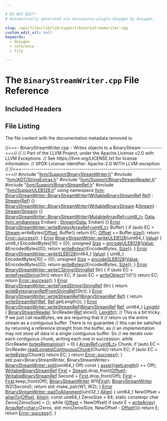```yaml
---

# DO NOT EDIT!
# Automatically generated via docusaurus-plugin-doxygen by Doxygen.

slug: /api/files/lib/lib/support/binarystreamwriter-cpp
custom_edit_url: null
keywords:
  - doxygen
  - reference
  - file

---
```





# The `BinaryStreamWriter.cpp` File Reference

<DoxygenPage pluginConfig={pluginConfig}>



## Included Headers

<IncludesList>
<IncludesListItem
  filePath="llvm/Support/BinaryStreamWriter.h"
  permalink="/docs/api/files/include/include/llvm/include/llvm/support/binarystreamwriter-h"
  isLocal="true" />
<IncludesListItem
  filePath="llvm/ADT/StringExtras.h"
  permalink="/docs/api/files/include/include/llvm/include/llvm/adt/stringextras-h"
  isLocal="true" />
<IncludesListItem
  filePath="llvm/Support/BinaryStreamReader.h"
  permalink="/docs/api/files/include/include/llvm/include/llvm/support/binarystreamreader-h"
  isLocal="true" />
<IncludesListItem
  filePath="llvm/Support/BinaryStreamRef.h"
  permalink="/docs/api/files/include/include/llvm/include/llvm/support/binarystreamref-h"
  isLocal="true" />
<IncludesListItem
  filePath="llvm/Support/LEB128.h"
  permalink="/docs/api/files/include/include/llvm/include/llvm/support/leb128-h"
  isLocal="true" />
</IncludesList>


## File Listing

The file content with the documentation metadata removed is:

<ProgramListing>

<Link id="l00001" /><CodeLine lineNumber="1"><Highlight kind="comment">//===- BinaryStreamWriter.cpp - Writes objects to a BinaryStream ----------===//</Highlight><Highlight kind="normal"></Highlight></CodeLine>
<Link id="l00002" /><CodeLine lineNumber="2"><Highlight kind="normal"></Highlight><Highlight kind="comment">//</Highlight><Highlight kind="normal"></Highlight></CodeLine>
<Link id="l00003" /><CodeLine lineNumber="3"><Highlight kind="normal"></Highlight><Highlight kind="comment">// Part of the LLVM Project, under the Apache License v2.0 with LLVM Exceptions.</Highlight><Highlight kind="normal"></Highlight></CodeLine>
<Link id="l00004" /><CodeLine lineNumber="4"><Highlight kind="normal"></Highlight><Highlight kind="comment">// See https://llvm.org/LICENSE.txt for license information.</Highlight><Highlight kind="normal"></Highlight></CodeLine>
<Link id="l00005" /><CodeLine lineNumber="5"><Highlight kind="normal"></Highlight><Highlight kind="comment">// SPDX-License-Identifier: Apache-2.0 WITH LLVM-exception</Highlight><Highlight kind="normal"></Highlight></CodeLine>
<Link id="l00006" /><CodeLine lineNumber="6"><Highlight kind="normal"></Highlight><Highlight kind="comment">//</Highlight><Highlight kind="normal"></Highlight></CodeLine>
<Link id="l00007" /><CodeLine lineNumber="7"><Highlight kind="normal"></Highlight><Highlight kind="comment">//===----------------------------------------------------------------------===//</Highlight><Highlight kind="normal"></Highlight></CodeLine>
<Link id="l00008" /><CodeLine lineNumber="8"><Highlight kind="normal"></Highlight></CodeLine>
<Link id="l00009" /><CodeLine lineNumber="9"><Highlight kind="normal"></Highlight><Highlight kind="preprocessor">#include &quot;<a href="/docs/api/files/include/include/llvm/include/llvm/support/binarystreamwriter-h">llvm/Support/BinaryStreamWriter.h</a>&quot;</Highlight><Highlight kind="normal"></Highlight></CodeLine>
<Link id="l00010" /><CodeLine lineNumber="10"><Highlight kind="normal"></Highlight></CodeLine>
<Link id="l00011" /><CodeLine lineNumber="11"><Highlight kind="normal"></Highlight><Highlight kind="preprocessor">#include &quot;<a href="/docs/api/files/include/include/llvm/include/llvm/adt/stringextras-h">llvm/ADT/StringExtras.h</a>&quot;</Highlight><Highlight kind="normal"></Highlight></CodeLine>
<Link id="l00012" /><CodeLine lineNumber="12"><Highlight kind="normal"></Highlight><Highlight kind="preprocessor">#include &quot;<a href="/docs/api/files/include/include/llvm/include/llvm/support/binarystreamreader-h">llvm/Support/BinaryStreamReader.h</a>&quot;</Highlight><Highlight kind="normal"></Highlight></CodeLine>
<Link id="l00013" /><CodeLine lineNumber="13"><Highlight kind="normal"></Highlight><Highlight kind="preprocessor">#include &quot;<a href="/docs/api/files/include/include/llvm/include/llvm/support/binarystreamref-h">llvm/Support/BinaryStreamRef.h</a>&quot;</Highlight><Highlight kind="normal"></Highlight></CodeLine>
<Link id="l00014" /><CodeLine lineNumber="14"><Highlight kind="normal"></Highlight><Highlight kind="preprocessor">#include &quot;<a href="/docs/api/files/include/include/llvm/include/llvm/support/leb128-h">llvm/Support/LEB128.h</a>&quot;</Highlight><Highlight kind="normal"></Highlight></CodeLine>
<Link id="l00015" /><CodeLine lineNumber="15"><Highlight kind="normal"></Highlight></CodeLine>
<Link id="l00016" /><CodeLine lineNumber="16"><Highlight kind="normal"></Highlight><Highlight kind="keyword">using namespace </Highlight><Highlight kind="normal"><a href="/docs/api/namespaces/llvm">llvm</a>;</Highlight></CodeLine>
<Link id="l00017" /><CodeLine lineNumber="17"><Highlight kind="normal"></Highlight></CodeLine>
<Link id="l00018" /><CodeLine lineNumber="18" lineLink="/docs/api/classes/llvm/binarystreamwriter/#a201ead86d826cf76d5fe05c33d4612e9"><Highlight kind="normal"><a href="/docs/api/classes/llvm/binarystreamwriter/#a8b48c0b6d2d024d4ee7e2c0be81da4f4">BinaryStreamWriter::BinaryStreamWriter</a>(<a href="/docs/api/classes/llvm/writablebinarystreamref">WritableBinaryStreamRef</a> <a href="/docs/api/namespaces/llvm/#a9db8c44b250b90e3ab7e4d144e7c9c2ea60baadb22e80b147e4885ad16760e569">Ref</a>)</Highlight></CodeLine>
<Link id="l00019" /><CodeLine lineNumber="19"><Highlight kind="normal">    : <a href="/docs/api/classes/llvm/binarystreamwriter/#ae33525fc426c499c8684ca2bcd44a291">Stream</a>(<a href="/docs/api/namespaces/llvm/#a9db8c44b250b90e3ab7e4d144e7c9c2ea60baadb22e80b147e4885ad16760e569">Ref</a>) &#123;&#125;</Highlight></CodeLine>
<Link id="l00020" /><CodeLine lineNumber="20"><Highlight kind="normal"></Highlight></CodeLine>
<Link id="l00021" /><CodeLine lineNumber="21" lineLink="/docs/api/classes/llvm/binarystreamwriter/#aaadafcdc2e47871896329e789171f13c"><Highlight kind="normal"><a href="/docs/api/classes/llvm/binarystreamwriter/#a8b48c0b6d2d024d4ee7e2c0be81da4f4">BinaryStreamWriter::BinaryStreamWriter</a>(<a href="/docs/api/classes/llvm/writablebinarystream">WritableBinaryStream</a> &amp;<a href="/docs/api/classes/llvm/binarystreamwriter/#ae33525fc426c499c8684ca2bcd44a291">Stream</a>)</Highlight></CodeLine>
<Link id="l00022" /><CodeLine lineNumber="22"><Highlight kind="normal">    : <a href="/docs/api/classes/llvm/binarystreamwriter/#ae33525fc426c499c8684ca2bcd44a291">Stream</a>(<a href="/docs/api/classes/llvm/binarystreamwriter/#ae33525fc426c499c8684ca2bcd44a291">Stream</a>) &#123;&#125;</Highlight></CodeLine>
<Link id="l00023" /><CodeLine lineNumber="23"><Highlight kind="normal"></Highlight></CodeLine>
<Link id="l00024" /><CodeLine lineNumber="24" lineLink="/docs/api/classes/llvm/binarystreamwriter/#af9688b83ba27ff11e1e2b810fee451a2"><Highlight kind="normal"><a href="/docs/api/classes/llvm/binarystreamwriter/#a8b48c0b6d2d024d4ee7e2c0be81da4f4">BinaryStreamWriter::BinaryStreamWriter</a>(<a href="/docs/api/classes/llvm/mutablearrayref">MutableArrayRef&lt;uint8&#95;t&gt;</a> <a href="/docs/api/namespaces/llvm/#aa20539e89704d20b98b97e9c3feac934">Data</a>,</Highlight></CodeLine>
<Link id="l00025" /><CodeLine lineNumber="25"><Highlight kind="normal">                                       <a href="/docs/api/namespaces/llvm/#ae1e26e57357947b25e392fd18ab000db">llvm::endianness</a> Endian)</Highlight></CodeLine>
<Link id="l00026" /><CodeLine lineNumber="26"><Highlight kind="normal">    : <a href="/docs/api/classes/llvm/binarystreamwriter/#ae33525fc426c499c8684ca2bcd44a291">Stream</a>(<a href="/docs/api/namespaces/llvm/#aa20539e89704d20b98b97e9c3feac934">Data</a>, Endian) &#123;&#125;</Highlight></CodeLine>
<Link id="l00027" /><CodeLine lineNumber="27"><Highlight kind="normal"></Highlight></CodeLine>
<Link id="l00028" /><CodeLine lineNumber="28" lineLink="/docs/api/classes/llvm/binarystreamwriter/#abb614d7e749a1af26c1d719b28ba4fb7"><Highlight kind="normal"><a href="/docs/api/classes/llvm/error">Error</a> <a href="/docs/api/classes/llvm/binarystreamwriter/#abb614d7e749a1af26c1d719b28ba4fb7">BinaryStreamWriter::writeBytes</a>(<a href="/docs/api/classes/llvm/arrayref">ArrayRef&lt;uint8&#95;t&gt;</a> Buffer) &#123;</Highlight></CodeLine>
<Link id="l00029" /><CodeLine lineNumber="29"><Highlight kind="normal">  </Highlight><Highlight kind="keywordflow">if</Highlight><Highlight kind="normal"> (</Highlight><Highlight kind="keyword">auto</Highlight><Highlight kind="normal"> EC = <a href="/docs/api/classes/llvm/binarystreamwriter/#ae33525fc426c499c8684ca2bcd44a291">Stream</a>.writeBytes(<a href="/docs/api/classes/llvm/binarystreamwriter/#a2e5692e307aba4f86e263a7d20695432">Offset</a>, Buffer))</Highlight></CodeLine>
<Link id="l00030" /><CodeLine lineNumber="30"><Highlight kind="normal">    </Highlight><Highlight kind="keywordflow">return</Highlight><Highlight kind="normal"> EC;</Highlight></CodeLine>
<Link id="l00031" /><CodeLine lineNumber="31"><Highlight kind="normal">  <a href="/docs/api/classes/llvm/binarystreamwriter/#a2e5692e307aba4f86e263a7d20695432">Offset</a> += Buffer.<a href="/docs/api/classes/llvm/arrayref/#a85ffb6531d4cda988ea81f18d4e56fb7">size</a>();</Highlight></CodeLine>
<Link id="l00032" /><CodeLine lineNumber="32"><Highlight kind="normal">  </Highlight><Highlight kind="keywordflow">return</Highlight><Highlight kind="normal"> <a href="/docs/api/classes/llvm/error/#a4dfd0813c3d0e0a30439b5a3e9196b59">Error::success</a>();</Highlight></CodeLine>
<Link id="l00033" /><CodeLine lineNumber="33"><Highlight kind="normal">&#125;</Highlight></CodeLine>
<Link id="l00034" /><CodeLine lineNumber="34"><Highlight kind="normal"></Highlight></CodeLine>
<Link id="l00035" /><CodeLine lineNumber="35" lineLink="/docs/api/classes/llvm/binarystreamwriter/#ae052d37681500fb5caff81ae6f2911c1"><Highlight kind="normal"><a href="/docs/api/classes/llvm/error">Error</a> <a href="/docs/api/classes/llvm/binarystreamwriter/#ae052d37681500fb5caff81ae6f2911c1">BinaryStreamWriter::writeULEB128</a>(uint64&#95;t <a href="/docs/api/classes/llvm/value">Value</a>) &#123;</Highlight></CodeLine>
<Link id="l00036" /><CodeLine lineNumber="36"><Highlight kind="normal">  uint8&#95;t EncodedBytes&#91;10&#93; = &#123;0&#125;;</Highlight></CodeLine>
<Link id="l00037" /><CodeLine lineNumber="37"><Highlight kind="normal">  </Highlight><Highlight kind="keywordtype">unsigned</Highlight><Highlight kind="normal"> <a href="/docs/api/files/lib/lib/analysis/inlineorder-cpp/#a7ee6f0cb51c3b9056199e9a0001fe8c3a6f6cb72d544962fa333e2e34ce64f719">Size</a> = <a href="/docs/api/namespaces/llvm/#ad0f8c0e82cde3bb0849fc59e3510f05a">encodeULEB128</a>(<a href="/docs/api/classes/llvm/value">Value</a>, &amp;EncodedBytes&#91;0&#93;);</Highlight></CodeLine>
<Link id="l00038" /><CodeLine lineNumber="38"><Highlight kind="normal">  </Highlight><Highlight kind="keywordflow">return</Highlight><Highlight kind="normal"> <a href="/docs/api/classes/llvm/binarystreamwriter/#abb614d7e749a1af26c1d719b28ba4fb7">writeBytes</a>(&#123;EncodedBytes, <a href="/docs/api/files/lib/lib/analysis/inlineorder-cpp/#a7ee6f0cb51c3b9056199e9a0001fe8c3a6f6cb72d544962fa333e2e34ce64f719">Size</a>&#125;);</Highlight></CodeLine>
<Link id="l00039" /><CodeLine lineNumber="39"><Highlight kind="normal">&#125;</Highlight></CodeLine>
<Link id="l00040" /><CodeLine lineNumber="40"><Highlight kind="normal"></Highlight></CodeLine>
<Link id="l00041" /><CodeLine lineNumber="41" lineLink="/docs/api/classes/llvm/binarystreamwriter/#a381c9eed05264f07958dc647ed3aa301"><Highlight kind="normal"><a href="/docs/api/classes/llvm/error">Error</a> <a href="/docs/api/classes/llvm/binarystreamwriter/#a381c9eed05264f07958dc647ed3aa301">BinaryStreamWriter::writeSLEB128</a>(int64&#95;t <a href="/docs/api/classes/llvm/value">Value</a>) &#123;</Highlight></CodeLine>
<Link id="l00042" /><CodeLine lineNumber="42"><Highlight kind="normal">  uint8&#95;t EncodedBytes&#91;10&#93; = &#123;0&#125;;</Highlight></CodeLine>
<Link id="l00043" /><CodeLine lineNumber="43"><Highlight kind="normal">  </Highlight><Highlight kind="keywordtype">unsigned</Highlight><Highlight kind="normal"> <a href="/docs/api/files/lib/lib/analysis/inlineorder-cpp/#a7ee6f0cb51c3b9056199e9a0001fe8c3a6f6cb72d544962fa333e2e34ce64f719">Size</a> = <a href="/docs/api/namespaces/llvm/#ac21006e81ffbbc79e8e51e44f7878053">encodeSLEB128</a>(<a href="/docs/api/classes/llvm/value">Value</a>, &amp;EncodedBytes&#91;0&#93;);</Highlight></CodeLine>
<Link id="l00044" /><CodeLine lineNumber="44"><Highlight kind="normal">  </Highlight><Highlight kind="keywordflow">return</Highlight><Highlight kind="normal"> <a href="/docs/api/classes/llvm/binarystreamwriter/#abb614d7e749a1af26c1d719b28ba4fb7">writeBytes</a>(&#123;EncodedBytes, <a href="/docs/api/files/lib/lib/analysis/inlineorder-cpp/#a7ee6f0cb51c3b9056199e9a0001fe8c3a6f6cb72d544962fa333e2e34ce64f719">Size</a>&#125;);</Highlight></CodeLine>
<Link id="l00045" /><CodeLine lineNumber="45"><Highlight kind="normal">&#125;</Highlight></CodeLine>
<Link id="l00046" /><CodeLine lineNumber="46"><Highlight kind="normal"></Highlight></CodeLine>
<Link id="l00047" /><CodeLine lineNumber="47" lineLink="/docs/api/classes/llvm/binarystreamwriter/#a07608f1ac2a8045b1b72108b840a8ca3"><Highlight kind="normal"><a href="/docs/api/classes/llvm/error">Error</a> <a href="/docs/api/classes/llvm/binarystreamwriter/#a07608f1ac2a8045b1b72108b840a8ca3">BinaryStreamWriter::writeCString</a>(<a href="/docs/api/classes/llvm/stringref">StringRef</a> Str) &#123;</Highlight></CodeLine>
<Link id="l00048" /><CodeLine lineNumber="48"><Highlight kind="normal">  </Highlight><Highlight kind="keywordflow">if</Highlight><Highlight kind="normal"> (</Highlight><Highlight kind="keyword">auto</Highlight><Highlight kind="normal"> EC = <a href="/docs/api/classes/llvm/binarystreamwriter/#ac9c2dc641243ad8170ac9c0e69545f37">writeFixedString</a>(Str))</Highlight></CodeLine>
<Link id="l00049" /><CodeLine lineNumber="49"><Highlight kind="normal">    </Highlight><Highlight kind="keywordflow">return</Highlight><Highlight kind="normal"> EC;</Highlight></CodeLine>
<Link id="l00050" /><CodeLine lineNumber="50"><Highlight kind="normal">  </Highlight><Highlight kind="keywordflow">if</Highlight><Highlight kind="normal"> (</Highlight><Highlight kind="keyword">auto</Highlight><Highlight kind="normal"> EC = <a href="/docs/api/classes/llvm/binarystreamwriter/#ae73ad246f9f1adc35f0ce49fc089b52a">writeObject</a>(</Highlight><Highlight kind="charliteral">&#39;\\0&#39;</Highlight><Highlight kind="normal">))</Highlight></CodeLine>
<Link id="l00051" /><CodeLine lineNumber="51"><Highlight kind="normal">    </Highlight><Highlight kind="keywordflow">return</Highlight><Highlight kind="normal"> EC;</Highlight></CodeLine>
<Link id="l00052" /><CodeLine lineNumber="52"><Highlight kind="normal"></Highlight></CodeLine>
<Link id="l00053" /><CodeLine lineNumber="53"><Highlight kind="normal">  </Highlight><Highlight kind="keywordflow">return</Highlight><Highlight kind="normal"> <a href="/docs/api/classes/llvm/error/#a4dfd0813c3d0e0a30439b5a3e9196b59">Error::success</a>();</Highlight></CodeLine>
<Link id="l00054" /><CodeLine lineNumber="54"><Highlight kind="normal">&#125;</Highlight></CodeLine>
<Link id="l00055" /><CodeLine lineNumber="55"><Highlight kind="normal"></Highlight></CodeLine>
<Link id="l00056" /><CodeLine lineNumber="56" lineLink="/docs/api/classes/llvm/binarystreamwriter/#ac9c2dc641243ad8170ac9c0e69545f37"><Highlight kind="normal"><a href="/docs/api/classes/llvm/error">Error</a> <a href="/docs/api/classes/llvm/binarystreamwriter/#ac9c2dc641243ad8170ac9c0e69545f37">BinaryStreamWriter::writeFixedString</a>(<a href="/docs/api/classes/llvm/stringref">StringRef</a> Str) &#123;</Highlight></CodeLine>
<Link id="l00057" /><CodeLine lineNumber="57"><Highlight kind="normal"></Highlight></CodeLine>
<Link id="l00058" /><CodeLine lineNumber="58"><Highlight kind="normal">  </Highlight><Highlight kind="keywordflow">return</Highlight><Highlight kind="normal"> <a href="/docs/api/classes/llvm/binarystreamwriter/#abb614d7e749a1af26c1d719b28ba4fb7">writeBytes</a>(<a href="/docs/api/namespaces/llvm/#a1b144823e66f38f789fb4909c29b8bec">arrayRefFromStringRef</a>(Str));</Highlight></CodeLine>
<Link id="l00059" /><CodeLine lineNumber="59"><Highlight kind="normal">&#125;</Highlight></CodeLine>
<Link id="l00060" /><CodeLine lineNumber="60"><Highlight kind="normal"></Highlight></CodeLine>
<Link id="l00061" /><CodeLine lineNumber="61" lineLink="/docs/api/classes/llvm/binarystreamwriter/#aa08601ded5ad31dbdd5a5262a972f479"><Highlight kind="normal"><a href="/docs/api/classes/llvm/error">Error</a> <a href="/docs/api/classes/llvm/binarystreamwriter/#aa08601ded5ad31dbdd5a5262a972f479">BinaryStreamWriter::writeStreamRef</a>(<a href="/docs/api/classes/llvm/binarystreamref">BinaryStreamRef</a> <a href="/docs/api/namespaces/llvm/#a9db8c44b250b90e3ab7e4d144e7c9c2ea60baadb22e80b147e4885ad16760e569">Ref</a>) &#123;</Highlight></CodeLine>
<Link id="l00062" /><CodeLine lineNumber="62"><Highlight kind="normal">  </Highlight><Highlight kind="keywordflow">return</Highlight><Highlight kind="normal"> <a href="/docs/api/classes/llvm/binarystreamwriter/#aa08601ded5ad31dbdd5a5262a972f479">writeStreamRef</a>(<a href="/docs/api/namespaces/llvm/#a9db8c44b250b90e3ab7e4d144e7c9c2ea60baadb22e80b147e4885ad16760e569">Ref</a>, <a href="/docs/api/namespaces/llvm/#a9db8c44b250b90e3ab7e4d144e7c9c2ea60baadb22e80b147e4885ad16760e569">Ref</a>.getLength());</Highlight></CodeLine>
<Link id="l00063" /><CodeLine lineNumber="63"><Highlight kind="normal">&#125;</Highlight></CodeLine>
<Link id="l00064" /><CodeLine lineNumber="64"><Highlight kind="normal"></Highlight></CodeLine>
<Link id="l00065" /><CodeLine lineNumber="65" lineLink="/docs/api/classes/llvm/binarystreamwriter/#a5e81cda2da9491cb31a8896967aafdfc"><Highlight kind="normal"><a href="/docs/api/classes/llvm/error">Error</a> <a href="/docs/api/classes/llvm/binarystreamwriter/#aa08601ded5ad31dbdd5a5262a972f479">BinaryStreamWriter::writeStreamRef</a>(<a href="/docs/api/classes/llvm/binarystreamref">BinaryStreamRef</a> <a href="/docs/api/namespaces/llvm/#a9db8c44b250b90e3ab7e4d144e7c9c2ea60baadb22e80b147e4885ad16760e569">Ref</a>, uint64&#95;t <a href="/docs/api/namespaces/llvm/#a05f5b9a11bdcc5feba62899f95dcf878af6d9f1c7b49b7601fae6a545002a6763">Length</a>) &#123;</Highlight></CodeLine>
<Link id="l00066" /><CodeLine lineNumber="66"><Highlight kind="normal">  <a href="/docs/api/classes/llvm/binarystreamreader">BinaryStreamReader</a> SrcReader(<a href="/docs/api/namespaces/llvm/#a9db8c44b250b90e3ab7e4d144e7c9c2ea60baadb22e80b147e4885ad16760e569">Ref</a>.slice(0, <a href="/docs/api/namespaces/llvm/#a05f5b9a11bdcc5feba62899f95dcf878af6d9f1c7b49b7601fae6a545002a6763">Length</a>));</Highlight></CodeLine>
<Link id="l00067" /><CodeLine lineNumber="67"><Highlight kind="normal">  </Highlight><Highlight kind="comment">// This is a bit tricky.  If we just call readBytes, we are requiring that it</Highlight><Highlight kind="normal"></Highlight></CodeLine>
<Link id="l00068" /><CodeLine lineNumber="68"><Highlight kind="normal">  </Highlight><Highlight kind="comment">// return us the entire stream as a contiguous buffer.  There is no guarantee</Highlight><Highlight kind="normal"></Highlight></CodeLine>
<Link id="l00069" /><CodeLine lineNumber="69"><Highlight kind="normal">  </Highlight><Highlight kind="comment">// this can be satisfied by returning a reference straight from the buffer, as</Highlight><Highlight kind="normal"></Highlight></CodeLine>
<Link id="l00070" /><CodeLine lineNumber="70"><Highlight kind="normal">  </Highlight><Highlight kind="comment">// an implementation may not store all data in a single contiguous buffer.  So</Highlight><Highlight kind="normal"></Highlight></CodeLine>
<Link id="l00071" /><CodeLine lineNumber="71"><Highlight kind="normal">  </Highlight><Highlight kind="comment">// we iterate over each contiguous chunk, writing each one in succession.</Highlight><Highlight kind="normal"></Highlight></CodeLine>
<Link id="l00072" /><CodeLine lineNumber="72"><Highlight kind="normal">  </Highlight><Highlight kind="keywordflow">while</Highlight><Highlight kind="normal"> (SrcReader.<a href="/docs/api/classes/llvm/binarystreamreader/#a81b49f753bf7db44da6cf4b0fc59b76e">bytesRemaining</a>() &gt; 0) &#123;</Highlight></CodeLine>
<Link id="l00073" /><CodeLine lineNumber="73"><Highlight kind="normal">    <a href="/docs/api/classes/llvm/arrayref">ArrayRef&lt;uint8&#95;t&gt;</a> Chunk;</Highlight></CodeLine>
<Link id="l00074" /><CodeLine lineNumber="74"><Highlight kind="normal">    </Highlight><Highlight kind="keywordflow">if</Highlight><Highlight kind="normal"> (</Highlight><Highlight kind="keyword">auto</Highlight><Highlight kind="normal"> EC = SrcReader.<a href="/docs/api/classes/llvm/binarystreamreader/#aa580bf8bd5d8f755f546fa9df986260b">readLongestContiguousChunk</a>(Chunk))</Highlight></CodeLine>
<Link id="l00075" /><CodeLine lineNumber="75"><Highlight kind="normal">      </Highlight><Highlight kind="keywordflow">return</Highlight><Highlight kind="normal"> EC;</Highlight></CodeLine>
<Link id="l00076" /><CodeLine lineNumber="76"><Highlight kind="normal">    </Highlight><Highlight kind="keywordflow">if</Highlight><Highlight kind="normal"> (</Highlight><Highlight kind="keyword">auto</Highlight><Highlight kind="normal"> EC = <a href="/docs/api/classes/llvm/binarystreamwriter/#abb614d7e749a1af26c1d719b28ba4fb7">writeBytes</a>(Chunk))</Highlight></CodeLine>
<Link id="l00077" /><CodeLine lineNumber="77"><Highlight kind="normal">      </Highlight><Highlight kind="keywordflow">return</Highlight><Highlight kind="normal"> EC;</Highlight></CodeLine>
<Link id="l00078" /><CodeLine lineNumber="78"><Highlight kind="normal">  &#125;</Highlight></CodeLine>
<Link id="l00079" /><CodeLine lineNumber="79"><Highlight kind="normal">  </Highlight><Highlight kind="keywordflow">return</Highlight><Highlight kind="normal"> <a href="/docs/api/classes/llvm/error/#a4dfd0813c3d0e0a30439b5a3e9196b59">Error::success</a>();</Highlight></CodeLine>
<Link id="l00080" /><CodeLine lineNumber="80"><Highlight kind="normal">&#125;</Highlight></CodeLine>
<Link id="l00081" /><CodeLine lineNumber="81"><Highlight kind="normal"></Highlight></CodeLine>
<Link id="l00082" /><CodeLine lineNumber="82"><Highlight kind="normal">std::pair&lt;BinaryStreamWriter, BinaryStreamWriter&gt;</Highlight></CodeLine>
<Link id="l00083" /><CodeLine lineNumber="83" lineLink="/docs/api/classes/llvm/binarystreamwriter/#a94a9f883b5505f96fc000d51c7dcf31a"><Highlight kind="normal"><a href="/docs/api/classes/llvm/binarystreamwriter/#a94a9f883b5505f96fc000d51c7dcf31a">BinaryStreamWriter::split</a>(uint64&#95;t Off)</Highlight><Highlight kind="keyword"> const </Highlight><Highlight kind="normal">&#123;</Highlight></CodeLine>
<Link id="l00084" /><CodeLine lineNumber="84"><Highlight kind="normal">  <a href="/docs/api/files/lib/lib/target/lib/target/amdgpu/silowercontrolflow-cpp/#a4868c5d81c5ccc98c47aeab6244346a0">assert</a>(<a href="/docs/api/classes/llvm/binarystreamwriter/#abd4375595457f6ec3d6278f2e305f2cf">getLength</a>() &gt;= Off);</Highlight></CodeLine>
<Link id="l00085" /><CodeLine lineNumber="85"><Highlight kind="normal"></Highlight></CodeLine>
<Link id="l00086" /><CodeLine lineNumber="86"><Highlight kind="normal">  <a href="/docs/api/classes/llvm/writablebinarystreamref">WritableBinaryStreamRef</a> <a href="/docs/api/namespaces/llvm/#a9eb4f5b98b70ee4fab9614ed58282c1fa7fb55ed0b7a30342ba6da306428cae04">First</a> = <a href="/docs/api/classes/llvm/binarystreamwriter/#ae33525fc426c499c8684ca2bcd44a291">Stream</a>.drop&#95;front(<a href="/docs/api/classes/llvm/binarystreamwriter/#a2e5692e307aba4f86e263a7d20695432">Offset</a>);</Highlight></CodeLine>
<Link id="l00087" /><CodeLine lineNumber="87"><Highlight kind="normal"></Highlight></CodeLine>
<Link id="l00088" /><CodeLine lineNumber="88"><Highlight kind="normal">  <a href="/docs/api/classes/llvm/writablebinarystreamref">WritableBinaryStreamRef</a> Second = <a href="/docs/api/namespaces/llvm/#a9eb4f5b98b70ee4fab9614ed58282c1fa7fb55ed0b7a30342ba6da306428cae04">First</a>.drop&#95;front(Off);</Highlight></CodeLine>
<Link id="l00089" /><CodeLine lineNumber="89"><Highlight kind="normal">  <a href="/docs/api/namespaces/llvm/#a9eb4f5b98b70ee4fab9614ed58282c1fa7fb55ed0b7a30342ba6da306428cae04">First</a> = <a href="/docs/api/namespaces/llvm/#a9eb4f5b98b70ee4fab9614ed58282c1fa7fb55ed0b7a30342ba6da306428cae04">First</a>.keep&#95;front(Off);</Highlight></CodeLine>
<Link id="l00090" /><CodeLine lineNumber="90"><Highlight kind="normal">  <a href="/docs/api/classes/llvm/binarystreamwriter/#a8b48c0b6d2d024d4ee7e2c0be81da4f4">BinaryStreamWriter</a> W1&#123;<a href="/docs/api/namespaces/llvm/#a9eb4f5b98b70ee4fab9614ed58282c1fa7fb55ed0b7a30342ba6da306428cae04">First</a>&#125;;</Highlight></CodeLine>
<Link id="l00091" /><CodeLine lineNumber="91"><Highlight kind="normal">  <a href="/docs/api/classes/llvm/binarystreamwriter/#a8b48c0b6d2d024d4ee7e2c0be81da4f4">BinaryStreamWriter</a> W2&#123;Second&#125;;</Highlight></CodeLine>
<Link id="l00092" /><CodeLine lineNumber="92"><Highlight kind="normal">  </Highlight><Highlight kind="keywordflow">return</Highlight><Highlight kind="normal"> std::make&#95;pair(W1, W2);</Highlight></CodeLine>
<Link id="l00093" /><CodeLine lineNumber="93"><Highlight kind="normal">&#125;</Highlight></CodeLine>
<Link id="l00094" /><CodeLine lineNumber="94"><Highlight kind="normal"></Highlight></CodeLine>
<Link id="l00095" /><CodeLine lineNumber="95" lineLink="/docs/api/classes/llvm/binarystreamwriter/#afc0de5f4d1abba3ccf0d201137be8c6d"><Highlight kind="normal"><a href="/docs/api/classes/llvm/error">Error</a> <a href="/docs/api/classes/llvm/binarystreamwriter/#afc0de5f4d1abba3ccf0d201137be8c6d">BinaryStreamWriter::padToAlignment</a>(uint32&#95;t <a href="/docs/api/structs/llvm/align">Align</a>) &#123;</Highlight></CodeLine>
<Link id="l00096" /><CodeLine lineNumber="96"><Highlight kind="normal">  uint64&#95;t NewOffset = <a href="/docs/api/namespaces/llvm/#ab102f0f12dd38aeea5906b1d80c792ff">alignTo</a>(<a href="/docs/api/classes/llvm/binarystreamwriter/#a2e5692e307aba4f86e263a7d20695432">Offset</a>, <a href="/docs/api/structs/llvm/align">Align</a>);</Highlight></CodeLine>
<Link id="l00097" /><CodeLine lineNumber="97"><Highlight kind="normal">  </Highlight><Highlight kind="keyword">const</Highlight><Highlight kind="normal"> uint64&#95;t ZerosSize = 64;</Highlight></CodeLine>
<Link id="l00098" /><CodeLine lineNumber="98"><Highlight kind="normal">  </Highlight><Highlight kind="keyword">static</Highlight><Highlight kind="normal"> </Highlight><Highlight kind="keyword">constexpr</Highlight><Highlight kind="normal"> </Highlight><Highlight kind="keywordtype">char</Highlight><Highlight kind="normal"> Zeros&#91;ZerosSize&#93; = &#123;&#125;;</Highlight></CodeLine>
<Link id="l00099" /><CodeLine lineNumber="99"><Highlight kind="normal">  </Highlight><Highlight kind="keywordflow">while</Highlight><Highlight kind="normal"> (<a href="/docs/api/classes/llvm/binarystreamwriter/#a2e5692e307aba4f86e263a7d20695432">Offset</a> &lt; NewOffset)</Highlight></CodeLine>
<Link id="l00100" /><CodeLine lineNumber="100"><Highlight kind="normal">    </Highlight><Highlight kind="keywordflow">if</Highlight><Highlight kind="normal"> (</Highlight><Highlight kind="keyword">auto</Highlight><Highlight kind="normal"> E = <a href="/docs/api/classes/llvm/binarystreamwriter/#a1e5febb5c471f88c785519a211871b01">writeArray</a>(</Highlight></CodeLine>
<Link id="l00101" /><CodeLine lineNumber="101"><Highlight kind="normal">            <a href="/docs/api/classes/llvm/arrayref">ArrayRef&lt;char&gt;</a>(Zeros, std::min(ZerosSize, NewOffset - <a href="/docs/api/classes/llvm/binarystreamwriter/#a2e5692e307aba4f86e263a7d20695432">Offset</a>))))</Highlight></CodeLine>
<Link id="l00102" /><CodeLine lineNumber="102"><Highlight kind="normal">      </Highlight><Highlight kind="keywordflow">return</Highlight><Highlight kind="normal"> E;</Highlight></CodeLine>
<Link id="l00103" /><CodeLine lineNumber="103"><Highlight kind="normal">  </Highlight><Highlight kind="keywordflow">return</Highlight><Highlight kind="normal"> <a href="/docs/api/classes/llvm/error/#a4dfd0813c3d0e0a30439b5a3e9196b59">Error::success</a>();</Highlight></CodeLine>
<Link id="l00104" /><CodeLine lineNumber="104"><Highlight kind="normal">&#125;</Highlight></CodeLine>

</ProgramListing>

</DoxygenPage>
